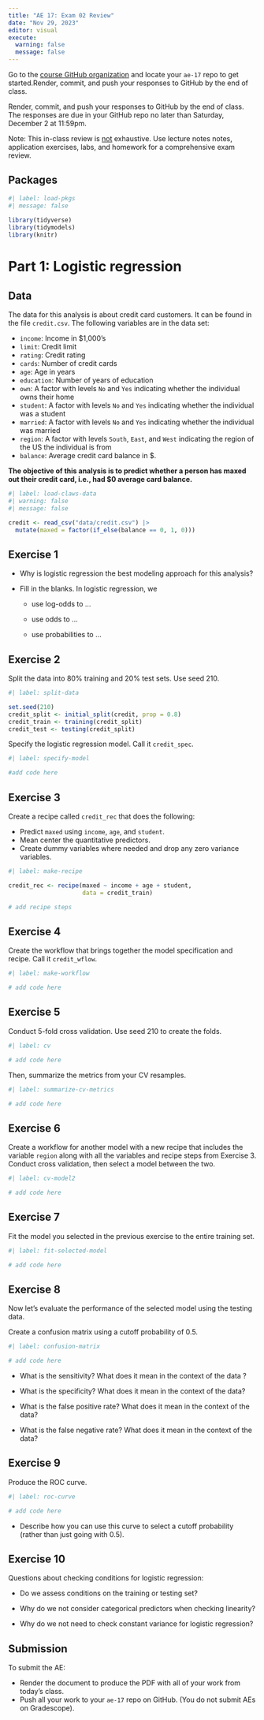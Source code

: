 ```yaml
---
title: "AE 17: Exam 02 Review"
date: "Nov 29, 2023"
editor: visual
execute: 
  warning: false
  message: false
---
```


::: callout-important
Go to the [course GitHub organization](https://github.com/sta210-fa23) and locate your `ae-17` repo to get started.Render, commit, and push your responses to GitHub by the end of class.

Render, commit, and push your responses to GitHub by the end of class. The responses are due in your GitHub repo no later than Saturday, December 2 at 11:59pm.

Note: This in-class review is <u>not</u> exhaustive. Use lecture notes notes, application exercises, labs, and homework for a comprehensive exam review.
:::

## Packages

```r
#| label: load-pkgs
#| message: false
 
library(tidyverse)
library(tidymodels)
library(knitr)
```

# Part 1: Logistic regression

## Data

The data for this analysis is about credit card customers. It can be found in the file `credit.csv`. The following variables are in the data set:

-   `income`: Income in \$1,000's
-   `limit`: Credit limit
-   `rating`: Credit rating
-   `cards`: Number of credit cards
-   `age`: Age in years
-   `education`: Number of years of education
-   `own`: A factor with levels `No` and `Yes` indicating whether the individual owns their home
-   `student`: A factor with levels `No` and `Yes` indicating whether the individual was a student
-   `married`: A factor with levels `No` and `Yes` indicating whether the individual was married
-   `region`: A factor with levels `South`, `East`, and `West` indicating the region of the US the individual is from
-   `balance`: Average credit card balance in \$.

**The objective of this analysis is to predict whether a person has maxed out their credit card, i.e., had \$0 average card balance.**

```r
#| label: load-claws-data
#| warning: false
#| message: false

credit <- read_csv("data/credit.csv") |>
  mutate(maxed = factor(if_else(balance == 0, 1, 0)))
```

## Exercise 1

-   Why is logistic regression the best modeling approach for this analysis?

<!-- -->

-   Fill in the blanks. In logistic regression, we

    -   use log-odds to ...

    -   use odds to ...

    -   use probabilities to ...

## Exercise 2

Split the data into 80% training and 20% test sets. Use seed 210.

```r
#| label: split-data

set.seed(210)
credit_split <- initial_split(credit, prop = 0.8)
credit_train <- training(credit_split)
credit_test <- testing(credit_split)
```

Specify the logistic regression model. Call it `credit_spec`.

```r
#| label: specify-model

#add code here
```

## Exercise 3

Create a recipe called `credit_rec` that does the following:

-   Predict `maxed` using `income`, `age`, and `student`.
-   Mean center the quantitative predictors.
-   Create dummy variables where needed and drop any zero variance variables.

```r
#| label: make-recipe

credit_rec <- recipe(maxed ~ income + age + student, 
                     data = credit_train)

# add recipe steps
```

## Exercise 4

Create the workflow that brings together the model specification and recipe. Call it `credit_wflow`.

```r
#| label: make-workflow

# add code here
```

## Exercise 5

Conduct 5-fold cross validation. Use seed 210 to create the folds.

```r
#| label: cv

# add code here

```

Then, summarize the metrics from your CV resamples.

```r
#| label: summarize-cv-metrics

# add code here

```

## Exercise 6

Create a workflow for another model with a new recipe that includes the variable `region` along with all the variables and recipe steps from Exercise 3. Conduct cross validation, then select a model between the two.

```r
#| label: cv-model2

# add code here

```

## Exercise 7

Fit the model you selected in the previous exercise to the entire training set.

```r
#| label: fit-selected-model

# add code here
```

## Exercise 8

Now let's evaluate the performance of the selected model using the testing data.

Create a confusion matrix using a cutoff probability of 0.5.

```r
#| label: confusion-matrix

# add code here

```

-   What is the sensitivity? What does it mean in the context of the data ?

-   What is the specificity? What does it mean in the context of the data?

-   What is the false positive rate? What does it mean in the context of the data?

-   What is the false negative rate? What does it mean in the context of the data?

## Exercise 9

Produce the ROC curve.

```r
#| label: roc-curve

# add code here

```

-   Describe how you can use this curve to select a cutoff probability (rather than just going with 0.5).

## Exercise 10

Questions about checking conditions for logistic regression:

-   Do we assess conditions on the training or testing set?

-   Why do we not consider categorical predictors when checking linearity?

-   Why do we not need to check constant variance for logistic regression?

## Submission

::: callout-important
To submit the AE:

-   Render the document to produce the PDF with all of your work from today's class.
-   Push all your work to your `ae-17` repo on GitHub. (You do not submit AEs on Gradescope).
:::
